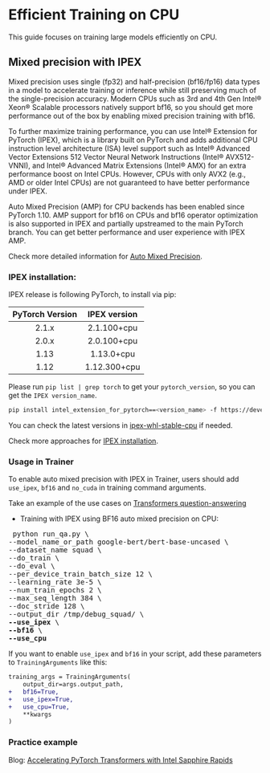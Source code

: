 <!--Copyright 2022 The HuggingFace Team. All rights reserved.

Licensed under the Apache License, Version 2.0 (the "License"); you may not use this file except in compliance with
the License. You may obtain a copy of the License at

http://www.apache.org/licenses/LICENSE-2.0

Unless required by applicable law or agreed to in writing, software distributed under the License is distributed on
an "AS IS" BASIS, WITHOUT WARRANTIES OR CONDITIONS OF ANY KIND, either express or implied. See the License for the
-->

# Efficient Training on CPU

This guide focuses on training large models efficiently on CPU.

## Mixed precision with IPEX
Mixed precision uses single (fp32) and half-precision (bf16/fp16) data types in a model to accelerate training or inference while still preserving much of the single-precision accuracy. Modern CPUs such as 3rd and 4th Gen Intel® Xeon® Scalable processors natively support bf16, so you should get more performance out of the box by enabling mixed precision training with bf16.

To further maximize training performance, you can use Intel® Extension for PyTorch (IPEX), which is a library built on PyTorch and adds additional CPU instruction level architecture (ISA) level support such as Intel® Advanced Vector Extensions 512 Vector Neural Network Instructions (Intel® AVX512-VNNI), and Intel® Advanced Matrix Extensions (Intel® AMX) for an extra performance boost on Intel CPUs. However, CPUs with only AVX2 (e.g., AMD or older Intel CPUs) are not guaranteed to have better performance under IPEX.

Auto Mixed Precision (AMP) for CPU backends has been enabled since PyTorch 1.10. AMP support for bf16 on CPUs and bf16 operator optimization is also supported in IPEX and partially upstreamed to the main PyTorch branch. You can get better performance and user experience with IPEX AMP.

Check more detailed information for [Auto Mixed Precision](https://intel.github.io/intel-extension-for-pytorch/cpu/latest/tutorials/features/amp.html).

### IPEX installation:

IPEX release is following PyTorch, to install via pip:

| PyTorch Version   | IPEX version   |
| :---------------: | :----------:   |
| 2.1.x             |  2.1.100+cpu   |
| 2.0.x             |  2.0.100+cpu   |
| 1.13              |  1.13.0+cpu    |
| 1.12              |  1.12.300+cpu  |

Please run `pip list | grep torch` to get your `pytorch_version`, so you can get the `IPEX version_name`.
```bash
pip install intel_extension_for_pytorch==<version_name> -f https://developer.intel.com/ipex-whl-stable-cpu
```
You can check the latest versions in [ipex-whl-stable-cpu](https://developer.intel.com/ipex-whl-stable-cpu) if needed.

Check more approaches for [IPEX installation](https://intel.github.io/intel-extension-for-pytorch/cpu/latest/tutorials/installation.html).

### Usage in Trainer
To enable auto mixed precision with IPEX in Trainer, users should add `use_ipex`, `bf16` and `no_cuda` in training command arguments.

Take an example of the use cases on [Transformers question-answering](https://github.com/huggingface/transformers/tree/main/examples/pytorch/question-answering)

- Training with IPEX using BF16 auto mixed precision on CPU:
<pre> python run_qa.py \
--model_name_or_path google-bert/bert-base-uncased \
--dataset_name squad \
--do_train \
--do_eval \
--per_device_train_batch_size 12 \
--learning_rate 3e-5 \
--num_train_epochs 2 \
--max_seq_length 384 \
--doc_stride 128 \
--output_dir /tmp/debug_squad/ \
<b>--use_ipex</b> \
<b>--bf16</b> \
<b>--use_cpu</b></pre> 

If you want to enable `use_ipex` and `bf16` in your script, add these parameters to `TrainingArguments` like this:
```diff
training_args = TrainingArguments(
    output_dir=args.output_path,
+   bf16=True,
+   use_ipex=True,
+   use_cpu=True,
    **kwargs
)
```

### Practice example

Blog: [Accelerating PyTorch Transformers with Intel Sapphire Rapids](https://huggingface.co/blog/intel-sapphire-rapids)
